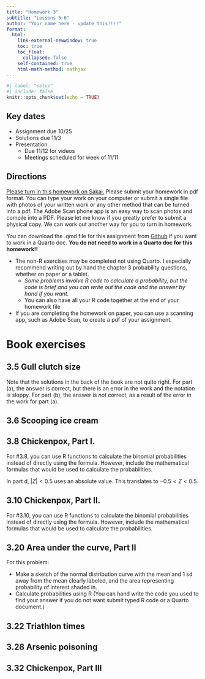 ```yaml
---
title: "Homework 3"
subtitle: "Lessons 5-6"
author: "Your name here - update this!!!!"
format: 
  html:
    link-external-newwindow: true
    toc: true
    toc_float:
      collapsed: false
    self-contained: true
    html-math-method: mathjax
---
```


```r
#| label: "setup"
#| include: false
knitr::opts_chunk$set(echo = TRUE)
```

## Key dates

- Assignment due 10/25
- Solutions due 11/3
- Presentation 
  - Due 11/12 for videos
  - Meetings scheduled for week of 11/11

## Directions {.unnumbered}

[Please turn in this homework on Sakai.](https://sakai.ohsu.edu/portal/site/EPI-525-1-15028-F24/tool/137d7c54-61a9-4727-9018-374c3773c508) Please submit your homework in pdf format. You can type your work on your computer or submit a single file with photos of your written work or any other method that can be turned into a pdf. The Adobe Scan phone app is an easy way to scan photos and compile into a PDF. Please let me know if you greatly prefer to submit a physical copy. We can work out another way for you to turn in homework.

You can download the .qmd file for this assignment from [Github](https://github.com/nwakim/F24_EPI_525/blob/main/homework/HW_03.qmd) if you want to work in a Quarto doc. **You do not need to work in a Quarto doc for this homework!!**


:::{.callout-important}
* The non-R exercises may be completed not using Quarto. I especially recommend writing out by hand the chapter 3 probability questions, whether on paper or a tablet.
    * _Some problems involve R code to calculate a probability, but the code is brief and you can write out the code and the answer by hand if you want._
    * You can also have all your R code together at the end of your homework file
* If you are completing the homework on paper, you can use a scanning app, such as Adobe Scan, to create a pdf of your assignment.
:::

# Book exercises {.unnumbered}

## 3.5 Gull clutch size {.unnumbered}

::: callout-important
Note that the solutions in the back of the book are not quite right. For part (a), the answer is correct, but there is an error in the work and the notation is sloppy. For part (b), the answer is _not_ correct, as a result of the error in the work for part (a).
:::

## 3.6 Scooping ice cream  {.unnumbered}


## 3.8 Chickenpox, Part I.  {.unnumbered}

For #3.8, you can use R functions to calculate the binomial probabilities instead of directly using the formula. However, include the mathematical formulas that would be used to calculate the probabilities.

In part d, $|Z| < 0.5$ uses an absolute value. This translates to $-0.5 < Z < 0.5$.


## 3.10 Chickenpox, Part II.  {.unnumbered}

For #3.10, you can use R functions to calculate the binomial probabilities instead of directly using the formula. However, include the mathematical formulas that would be used to calculate the probabilities.

## 3.20 Area under the curve, Part II {.unnumbered}

:::{.callout-important}
For this problem:

- Make a sketch of the normal distribution curve with the mean and 1 sd away from the mean clearly labeled, and the area representing probability of interest shaded in.
- Calculate probabilities using R (You can hand write the code you used to find your answer if you do not want submit typed R code or a Quarto document.)
:::


## 3.22 Triathlon times {.unnumbered}



## 3.28 Arsenic poisoning {.unnumbered}


## 3.32 Chickenpox, Part III  {.unnumbered}







